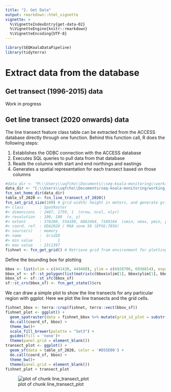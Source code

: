 ```yaml
---
title: "2. Get Data"
output: rmarkdown::html_vignette
vignette: >
  %\VignetteIndexEntry{get-data-02}
  %\VignetteEngine{knitr::rmarkdown}
  %\VignetteEncoding{UTF-8}
---
```





```r
library(SEQKoalaDataPipeline)
library(tidyterra)
```


# Extract data from the database

## Get transect (1996-2015) data

Work in progress

## Get line transect (2020 onwards) data

The line transect feature class table can be extracted from the ACCESS
database directly through one function. Behind this function call, R
does the following steps:

1.  Establishes the ODBC connection with the ACCESS database
2.  Executes SQL queries to pull data from that database
3.  Reads the columns with start and end northings and eastings
4.  Generates a spatial representation for each transect based on those
    columns


```r
#data_dir <- "M:\\Users\\uqfcho\\Documents\\seq-koala-monitoring\\working_data"
data_dir <- "C:\\Users\\uqfcho\\Documents/seq-koala-monitoring/working_data"
fcn_set_home_dir(data_dir)
table_sf_2020 <- fcn_line_transect_sf_2020()
fcn_set_grid_size(100) # grid width/ height in meters, and generate grid in local environment
#> class       : SpatRaster 
#> dimensions  : 2467, 1759, 1  (nrow, ncol, nlyr)
#> resolution  : 100, 100  (x, y)
#> extent      : 378280, 554180, 6862464, 7109164  (xmin, xmax, ymin, ymax)
#> coord. ref. : GDA2020 / MGA zone 56 (EPSG:7856) 
#> source(s)   : memory
#> name        :  GridID 
#> min value   :       1 
#> max value   : 2311397
fishnet <- fcn_get_grid() # Retrieve grid from environment for plotting
```

Define the bounding box for plotting

```r
bbox <- list(xlim = c(441430, 449400), ylim = c(6928706, 6936814), expand = F)
bbox_sf <- sf::st_polygon(list(matrix(c(bbox$xlim[1], bbox$ylim[1], bbox$xlim[2], bbox$ylim[1], bbox$xlim[1], bbox$ylim[2], bbox$xlim[2], bbox$ylim[2],bbox$xlim[1], bbox$ylim[1]), ncol=2, byrow=T)))
bbox_sf <- sf::st_sfc(bbox_sf)
sf::st_crs(bbox_sf) <- fcn_get_state()$crs
```

We can draw a simple plot to show the line transects for any particular
region with ggplot. Here we plot the line transects and the grid cells.


```r
fishnet_bbox <- terra::crop(fishnet, terra::vect(bbox_sf))
fishnet_plot <- ggplot() +
  geom_spatraster(data = fishnet_bbox %>% mutate(grid_id_plot = substr(GridID, nchar(GridID), nchar(GridID))), aes(fill = grid_id_plot)) +
  do.call(coord_sf, bbox) +
  theme_bw()+
  scale_fill_brewer(palette = "Set3") +
  guides(fill = 'none')+
  theme(panel.grid = element_blank())
transect_plot <- ggplot() +
  geom_sf(data = table_sf_2020, color = '#D55E00') +
  do.call(coord_sf, bbox) +
  theme_bw()+
  theme(panel.grid = element_blank())
fishnet_plot + transect_plot
```

![plot of chunk line_transect_plot](fig-line_transect_plot-1.png)
